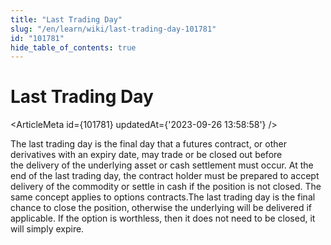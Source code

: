 ```yaml
---
title: "Last Trading Day"
slug: "/en/learn/wiki/last-trading-day-101781"
id: "101781"
hide_table_of_contents: true
---
```



# Last Trading Day

<ArticleMeta id={101781} updatedAt={'2023-09-26 13:58:58'} />
<div className='border-solid border-b border-t-0 my-4 border-[var(--ifm-color-gray-300)]' />

The last trading day is the final day that a futures contract, or other derivatives with an expiry date, may trade or be closed out before the delivery of the underlying asset or cash settlement must occur. At the end of the last trading day, the contract holder must be prepared to accept delivery of the commodity or settle in cash if the position is not closed. The same concept applies to options contracts.The last trading day is the final chance to close the position, otherwise the underlying will be delivered if applicable. If the option is worthless, then it does not need to be closed, it will simply expire.
